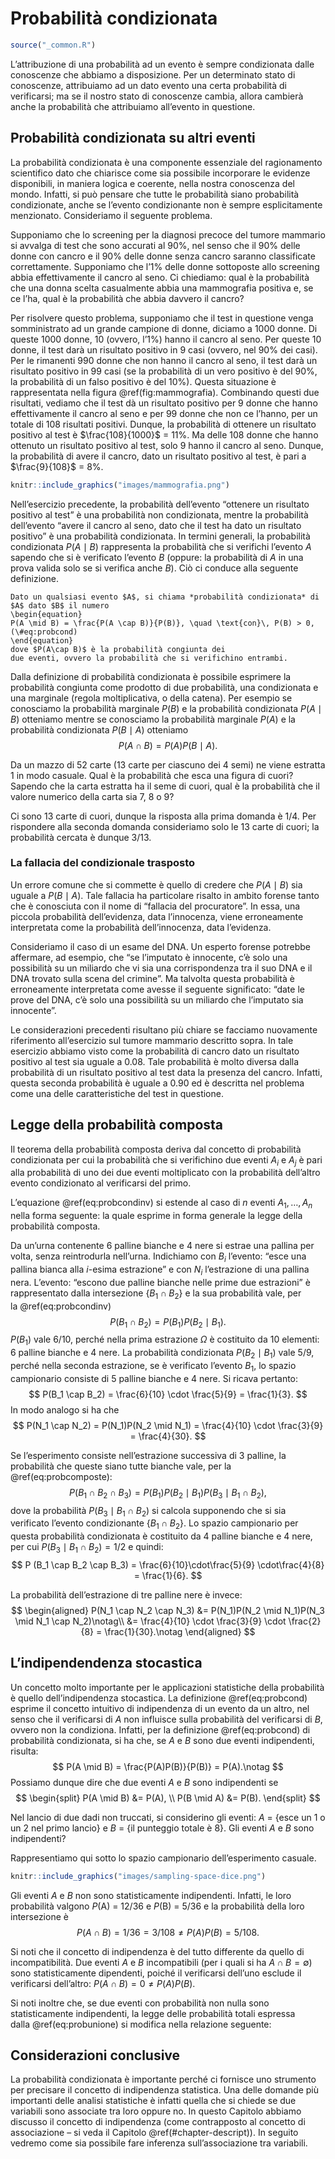 # Probabilità condizionata {#chapter-prob-cond}

```r
source("_common.R")
```

::: {.chapterintro data-latex=""}
L'attribuzione di una probabilità ad un evento è sempre condizionata dalle conoscenze che abbiamo a disposizione. Per un determinato stato di conoscenze, attribuiamo ad un dato evento una certa probabilità di verificarsi; ma se il nostro stato di conoscenze cambia, allora cambierà anche la probabilità che attribuiamo all'evento in questione.
:::

<!-- Possiamo chiederci, ad esempio, quale sia la probabilità che Mario Rossi superi l'esame di Psicometria nel primo appello del presente anno accademico. In assenza di altre informazioni, la migliore stima di tale probabilità è data dalla proporzione di studenti che hanno superato l'esame di Psicometria nel corrispondente appello dei precedenti anni accademici. Ma se sappiamo che Mario Rossi è particolarmente motivato  ed ha studiato molto, allora la probabilità sarà sicuramente più alta. -->


## Probabilità condizionata su altri eventi 

La probabilità condizionata è una componente essenziale del ragionamento scientifico dato che chiarisce come sia possibile incorporare le evidenze disponibili, in maniera logica e coerente, nella nostra conoscenza del mondo. Infatti, si può pensare che tutte le probabilità siano probabilità condizionate, anche se l'evento condizionante non è sempre esplicitamente menzionato. Consideriamo il seguente problema.

::: {.example}
Supponiamo che lo screening per la diagnosi precoce del tumore mammario si avvalga di test che sono accurati al 90%, nel senso che il 90% delle donne con cancro e il 90% delle donne senza cancro saranno classificate correttamente. Supponiamo che l'1% delle donne sottoposte allo screening abbia effettivamente il cancro al seno. Ci chiediamo: qual è la probabilità che una donna scelta casualmente abbia una mammografia positiva e, se ce l'ha, qual è la probabilità che abbia davvero il cancro?

Per risolvere questo problema, supponiamo che il test in questione venga somministrato ad un grande campione di donne, diciamo a 1000 donne. Di queste 1000 donne, 10 (ovvero, l'1%) hanno il cancro al seno. Per queste 10 donne, il test darà un risultato positivo in 9 casi (ovvero, nel 90% dei casi). Per le rimanenti 990 donne che non hanno il cancro al seno, il test darà un risultato positivo in 99 casi (se la probabilità di un vero positivo è del 90%, la probabilità di un falso positivo è del 10%). Questa situazione è rappresentata nella figura \@ref(fig:mammografia). Combinando questi due risultati, vediamo che il test dà un risultato positivo per 9 donne che hanno effettivamente il cancro al seno e per 99 donne che non ce l'hanno, per un totale di 108 risultati positivi. Dunque, la probabilità di ottenere un risultato positivo al test è $\frac{108}{1000}$ = 11%. Ma delle 108 donne che hanno ottenuto un risultato positivo al test, solo 9 hanno il cancro al seno. Dunque, la probabilità di avere il cancro, dato un risultato positivo al test, è pari a $\frac{9}{108}$ = 8%.

```r
knitr::include_graphics("images/mammografia.png")
```
:::

Nell'esercizio precedente, la probabilità dell'evento "ottenere un risultato positivo al test" è una probabilità non condizionata, mentre la probabilità dell'evento "avere il cancro al seno, dato che il test ha dato un risultato positivo" è una probabilità condizionata. In termini generali, la probabilità condizionata $P(A \mid B)$ rappresenta la probabilità che si verifichi l'evento $A$ sapendo che si è verificato l'evento $B$ (oppure: la probabilità di $A$ in una prova valida solo se si verifica anche $B$). Ciò ci conduce alla seguente definizione.

```definition
Dato un qualsiasi evento $A$, si chiama *probabilità condizionata* di
$A$ dato $B$ il numero
\begin{equation}
P(A \mid B) = \frac{P(A \cap B)}{P(B)}, \quad \text{con}\, P(B) > 0,
(\#eq:probcond)
\end{equation}
dove $P(A\cap B)$ è la probabilità congiunta dei
due eventi, ovvero la probabilità che si verifichino entrambi.
```

Dalla definizione di probabilità condizionata è possibile esprimere la probabilità congiunta come prodotto di due probabilità, una condizionata e una marginale (regola moltiplicativa, o della catena). Per esempio se conosciamo la probabilità marginale $P(B)$ e la probabilità condizionata  $P(A \mid B)$ otteniamo 
\begin{equation}
P(A \cap B) = P(B)P(A \mid B),
(\#eq:probcondinv)
\end{equation}
\noindent
mentre se conosciamo la probabilità marginale $P(A)$ e la probabilità condizionata  $P(B \mid A)$ otteniamo 
$$
P(A \cap B) = P(A)P(B \mid A).
$$

::: {.example}
Da un mazzo di 52 carte (13 carte per ciascuno dei 4 semi) ne viene estratta 1 in modo casuale. Qual è la probabilità che esca una figura di cuori? Sapendo che la carta estratta ha il seme di cuori, qual è la probabilità che il valore numerico della carta sia 7, 8 o 9?

Ci sono 13 carte di cuori, dunque la risposta alla prima domanda è 1/4. Per rispondere alla seconda domanda consideriamo solo le 13 carte di cuori; la probabilità cercata è dunque 3/13.
::: 


### La fallacia del condizionale trasposto

Un errore comune che si commette è quello di credere che $P(A \mid B)$ sia uguale a $P(B \mid A)$. Tale fallacia ha particolare risalto in ambito forense tanto che è conosciuta con il nome di "fallacia del procuratore". In essa, una piccola probabilità dell'evidenza, data l'innocenza, viene erroneamente interpretata come la probabilità dell'innocenza, data l'evidenza.

Consideriamo il caso di un esame del DNA. Un esperto forense potrebbe affermare, ad esempio, che "se l'imputato è innocente, c'è solo una possibilità su un miliardo che vi sia una corrispondenza tra il suo DNA e il DNA trovato sulla scena del crimine". Ma talvolta questa probabilità è erroneamente interpretata come avesse il seguente significato: "date le prove del DNA, c'è solo una possibilità su un miliardo che l'imputato sia innocente".

Le considerazioni precedenti risultano più chiare se facciamo nuovamente riferimento all'esercizio sul tumore mammario descritto sopra. In tale esercizio abbiamo visto come la probabilità di cancro dato un risultato positivo al test sia uguale a 0.08. Tale probabilità è molto diversa dalla probabilità di un risultato positivo al test data la presenza del cancro. Infatti, questa seconda probabilità è uguale a 0.90 ed è descritta nel problema come una delle caratteristiche del test in questione.


## Legge della probabilità composta

Il teorema della probabilità composta deriva dal concetto di probabilità condizionata per cui la probabilità che si verifichino due eventi $A_i$ e $A_j$ è pari alla probabilità di uno dei due eventi moltiplicato con la probabilità dell'altro evento condizionato al verificarsi del primo.

L'equazione \@ref(eq:probcondinv) si estende al caso di $n$ eventi $A_1, \dots, A_n$ nella forma seguente: 
\begin{equation}
\begin{split}
P(A_1 \cap A_2 \cap \dots\cap A_n) = {}& P(A_1)P(A_2 \mid A_1)P(A_3 \mid A_1 \cap A_2) \dots\\
 & P(A_n \mid A_1 \cap A_2 \cap \dots \cap A_{n-1})
\end{split}
(\#eq:probcomposte)
\end{equation}
la quale esprime in forma generale la legge della probabilità composta.

::: {.example}
Da un'urna contenente 6 palline bianche e 4 nere si estrae una pallina
per volta, senza reintrodurla nell'urna. Indichiamo con $B_i$ l'evento:
"esce una pallina bianca alla $i$-esima estrazione" e con $N_i$
l'estrazione di una pallina nera. L'evento: "escono due palline bianche
nelle prime due estrazioni" è rappresentato dalla intersezione
$\{B_1 \cap  B_2\}$ e la sua probabilità vale, per la \@ref(eq:probcondinv) 
$$
P(B_1 \cap B_2) = P(B_1)P(B_2 \mid B_1).
$$
$P(B_1)$ vale 6/10, perché nella prima estrazione $\Omega$ è costituito da 10 elementi: 6 palline bianche e 4 nere. La probabilità condizionata $P(B_2 \mid B_1)$ vale 5/9, perché nella seconda estrazione, se è verificato l'evento $B_1$, lo spazio campionario consiste di 5 palline bianche e 4 nere. Si ricava
pertanto:
$$
  P(B_1 \cap B_2) = \frac{6}{10} \cdot \frac{5}{9} = \frac{1}{3}.
$$ 
In modo analogo si ha che
$$
P(N_1 \cap N_2) = P(N_1)P(N_2 \mid N_1) = \frac{4}{10} \cdot \frac{3}{9} = \frac{4}{30}.
$$

Se l'esperimento consiste nell'estrazione successiva di 3 palline, la probabilità che queste siano tutte bianche vale, per la \@ref(eq:probcomposte):
$$
P(B_1 \cap B_2 \cap B_3)=P(B_1)P(B_2 \mid B_1)P(B_3 \mid B_1 \cap B_2),
$$
dove la probabilità $P(B_3 \mid B_1 \cap B_2)$ si calcola supponendo che si sia verificato l'evento condizionante $\{B_1 \cap B_2\}$. Lo spazio campionario per questa probabilità condizionata è costituito da 4 palline bianche e 4 nere, per cui $P(B_3 \mid B_1 \cap B_2) = 1/2$ e quindi:
$$
P (B_1 \cap B_2 \cap B_3) = \frac{6}{10}\cdot\frac{5}{9} \cdot\frac{4}{8}  = \frac{1}{6}.
$$

La probabilità dell'estrazione di tre palline nere è invece:
$$
\begin{aligned}
P(N_1 \cap N_2 \cap N_3) &= P(N_1)P(N_2 \mid N_1)P(N_3 \mid N_1 \cap N_2)\notag\\ 
&= \frac{4}{10} \cdot \frac{3}{9} \cdot \frac{2}{8} = \frac{1}{30}.\notag
\end{aligned}
$$
::: 


## L'indipendendenza stocastica

Un concetto molto importante per le applicazioni statistiche della probabilità è quello dell'indipendenza stocastica. La definizione \@ref(eq:probcond) esprime il concetto intuitivo di indipendenza di un evento da un altro, nel senso che il verificarsi di $A$ non influisce sulla probabilità del verificarsi di $B$, ovvero non la condiziona. Infatti, per la definizione \@ref(eq:probcond) di probabilità condizionata, si ha che, se $A$ e $B$ sono due eventi indipendenti, risulta:
$$
P(A \mid B) = \frac{P(A)P(B)}{P(B)} = P(A).\notag
$$ 
Possiamo dunque dire che due eventi $A$ e $B$ sono indipendenti se 
$$
\begin{split}
P(A \mid B) &= P(A), \\
P(B \mid A) &= P(B).
\end{split}
$$

::: {.example}
Nel lancio di due dadi non truccati, si considerino gli eventi: _A_ = {esce un 1 o un 2 nel primo lancio} e _B_ = {il punteggio totale è 8}. Gli eventi _A_ e _B_ sono indipendenti?
::: 

Rappresentiamo qui sotto lo spazio campionario dell'esperimento casuale.

```r
knitr::include_graphics("images/sampling-space-dice.png")
```

Gli eventi _A_ e _B_ non sono statisticamente indipendenti. Infatti, le loro probabilità valgono _P_(A) = 12/36 e _P_(B) = 5/36 e la probabilità della loro intersezione è
$$
P(A \cap B) = 1/36 = 3/108 \neq P(A)P(B) = 5/108.
$$

::: {.rmdnote}
Si noti che il concetto di indipendenza è del tutto differente da quello di incompatibilità. Due eventi _A_ e _B_ incompatibili (per i quali si ha $A \cap B = \emptyset$) sono statisticamente dipendenti, poiché il verificarsi dell'uno esclude il verificarsi dell'altro: $P(A \cap B)=0  \neq P(A)P(B)$.
::: 

Si noti inoltre che, se due eventi con probabilità non nulla sono statisticamente indipendenti, la legge delle probabilità totali espressa dalla \@ref(eq:probunione) 
\begin{equation}
P(A \cup B) = P(A) + P(B) - P(A \cap B)
(\#eq:probunione)
\end{equation}
\noindent
si modifica nella relazione seguente:
\begin{equation}
P(A \cup B) = P(A) + P(B) - P(A)P(B).
\end{equation}


## Considerazioni conclusive {-}

La probabilità condizionata è importante perché ci fornisce uno strumento per precisare il concetto di indipendenza statistica. Una delle domande più importanti delle analisi statistiche è infatti quella che si chiede se due variabili sono associate tra loro oppure no. In questo Capitolo abbiamo discusso il concetto di indipendenza (come contrapposto al concetto di associazione -- si veda il Capitolo \@ref(#chapter-descript)). In seguito vedremo come sia possibile fare inferenza sull'associazione tra variabili.

